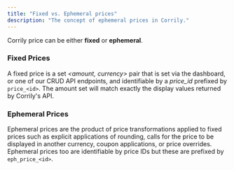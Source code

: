 ```yaml
---
title: "Fixed vs. Ephemeral prices"
description: "The concept of ephemeral prices in Corrily."
---
```


Corrily price can be either **fixed** or **ephemeral**.

### Fixed Prices
A fixed price is a set *\<amount, currency\>* pair that is set
via the dashboard, or one of our CRUD API endpoints, and identifiable by a *price_id* prefixed by `price_<id>`. The amount set will match exactly the
display values returned by Corrily's API.

### Ephemeral Prices
Ephemeral prices are the product of price transformations applied to fixed prices such as explicit applications of
rounding, calls for the price to be displayed in another currency, coupon applications, or price overrides.
Ephemeral prices too are identifiable by price IDs but these are prefixed by `eph_price_<id>`.




